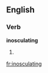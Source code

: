 ==English==

===Verb===
'''inosculating'''

# {{present participle of|[[inosculate]]}}

[[fr:inosculating]]